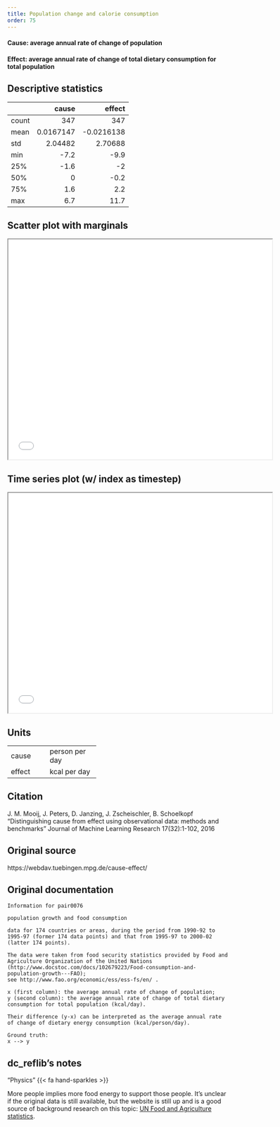 ```yaml
---
title: Population change and calorie consumption
order: 75
---
```


#### **Cause**: average annual rate of change of population
#### **Effect**: average annual rate of change of total dietary consumption for total population

## Descriptive statistics
|       |       cause |      effect |
|:------|------------:|------------:|
| count | 347         | 347         |
| mean  |   0.0167147 |  -0.0216138 |
| std   |   2.04482   |   2.70688   |
| min   |  -7.2       |  -9.9       |
| 25%   |  -1.6       |  -2         |
| 50%   |   0         |  -0.2       |
| 75%   |   1.6       |   2.2       |
| max   |   6.7       |  11.7       |

## Scatter plot with marginals

```{=html}
<iframe width=600 height=500 src="plots/scatter_0076.html"></iframe>
```

## Time series plot (w/ index as timestep)

```{=html}
<iframe width=600 height=500 src="plots/series_0076.html"></iframe>
```

## Units
+----------+-----------------+
| cause    | person per day  |
+----------+-----------------+
| effect   | kcal per day    |
+----------+-----------------+


## Citation
J. M. Mooij, J. Peters, D. Janzing, J. Zscheischler, B. Schoelkopf
"Distinguishing cause from effect using observational data: methods and benchmarks"
Journal of Machine Learning Research 17(32):1-102, 2016

## Original source
https://webdav.tuebingen.mpg.de/cause-effect/

## Original documentation
```
Information for pair0076
 
population growth and food consumption 
 
data for 174 countries or areas, during the period from 1990-92 to 1995-97 (former 174 data points) and that from 1995-97 to 2000-02 (latter 174 points).  
 
The data were taken from food security statistics provided by Food and Agriculture Organization of the United Nations (http://www.docstoc.com/docs/102679223/Food-consumption-and-population-growth---FAO);
see http://www.fao.org/economic/ess/ess-fs/en/ .
 
x (first column): the average annual rate of change of population;
y (second column): the average annual rate of change of total dietary consumption for total population (kcal/day).

Their difference (y-x) can be interpreted as the average annual rate of change of dietary energy consumption (kcal/person/day).

Ground truth:
x --> y
```

## dc_reflib's notes
::: {.callout-note title="Operational Causality"}
"Physics" {{< fa hand-sparkles >}} 

More people implies more food energy to support those people. It's unclear if the original data is still available, but the website is still up and is a good source of background research on this topic: [UN Food and Agriculture statistics](https://www.fao.org/food-agriculture-statistics/en/).
:::